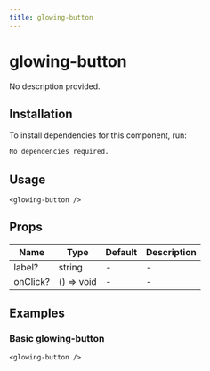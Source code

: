 ```yaml
---
title: glowing-button
---
```


# glowing-button

No description provided.

## Installation
To install dependencies for this component, run:
```bash
No dependencies required.
```

## Usage
```tsx
<glowing-button />
```

## Props
| Name      | Type     | Default | Description                 |
|-----------|----------|---------|-----------------------------|
| label? | string | - | - |
| onClick? | () => void | - | - |

## Examples

### Basic glowing-button
```tsx
<glowing-button />
```

